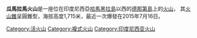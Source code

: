 {{Infobox Mountain
| Name = 瓜馬拉馬火山
| Photo = Gamalama.jpg
| photo_caption = 
| Elevation = 1,715米
| elevation_ref = 
| prominence = 
| listing = [[Ultra_prominent_peak|Ultra]]<br />[[Ribu|Ribu]]
| range = 
| Location = {{INA}}[[德那第|德那第島]]
| pushpin_map = Indonesia
| latd=0 |latm=48 |lats= |latNS=N| longd=127 |longm=20 |longs= |longEW=E
| coordinates_ref= 
| topo = 
| Type = [[複式火山|複式火山]]
| age = 
| Last eruption = 2015年
| first_ascent = 
| easiest_route = 
}}

'''瓜馬拉馬火山'''是一座位在印度尼西亞[[哈馬黑拉島|哈馬黑拉島]]以西的[[德那第|德那第島]]上的[[火山|火山]]， 其[[火山錐|火山錐]]呈圓錐型，海拔高度1,715米，最近一次爆發在2015年7月16日。

[[Category:活火山|Category:活火山]]
[[Category:複式火山|Category:複式火山]]
[[Category:印度尼西亚火山|Category:印度尼西亚火山]]

{{Indonesia-stub}}